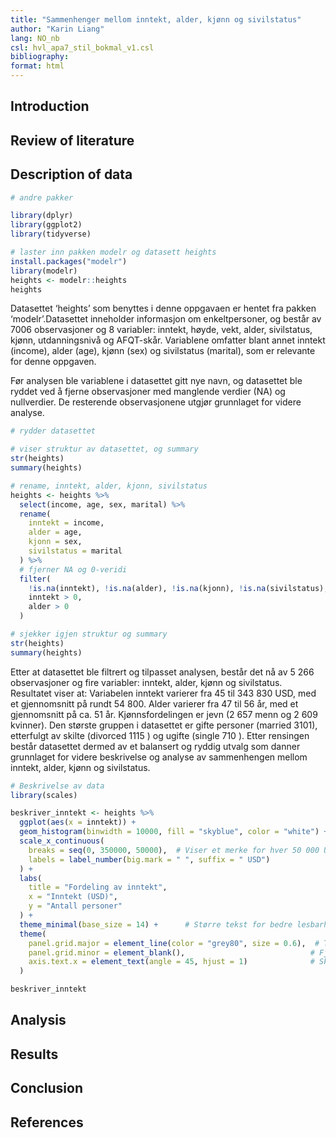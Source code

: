 ```yaml
---
title: "Sammenhenger mellom inntekt, alder, kjønn og sivilstatus"
author: "Karin Liang"
lang: NO_nb
csl: hvl_apa7_stil_bokmal_v1.csl
bibliography: 
format: html
---
```


## Introduction

## Review of literature

## Description of data

```r

# andre pakker 

library(dplyr)
library(ggplot2)
library(tidyverse)

# laster inn pakken modelr og datasett heights
install.packages("modelr")
library(modelr)
heights <- modelr::heights
heights

```

Datasettet 'heights' som benyttes i denne oppgavaen er hentet fra pakken 'modelr'.Datasettet inneholder informasjon om enkeltpersoner, og består av 7006 observasjoner og 8 variabler: inntekt, høyde, vekt, alder, sivilstatus, kjønn, utdanningsnivå og AFQT-skår.  Variablene omfatter blant annet inntekt (income), alder (age), kjønn (sex) og sivilstatus (marital), som er relevante for denne oppgaven.  

Før analysen ble variablene i datasettet gitt nye navn, og datasettet ble ryddet ved å fjerne observasjoner med manglende verdier (NA) og nullverdier. De resterende observasjonene utgjør grunnlaget for videre analyse.

```r
# rydder datasettet

# viser struktur av datasettet, og summary 
str(heights)
summary(heights)

# rename, inntekt, alder, kjonn, sivilstatus
heights <- heights %>%
  select(income, age, sex, marital) %>%
  rename(
    inntekt = income,
    alder = age,
    kjonn = sex,
    sivilstatus = marital
  ) %>%
  # fjerner NA og 0-veridi 
  filter(
    !is.na(inntekt), !is.na(alder), !is.na(kjonn), !is.na(sivilstatus),
    inntekt > 0,
    alder > 0
  )

# sjekker igjen struktur og summary 
str(heights)
summary(heights)

```

Etter at datasettet ble filtrert og tilpasset analysen, består det nå av 5 266 observasjoner og fire variabler: inntekt, alder, kjønn og sivilstatus.
Resultatet viser at:
Variabelen inntekt varierer fra 45 til 343 830 USD, med et gjennomsnitt på rundt 54 800.
Alder varierer fra 47 til 56 år, med et gjennomsnitt på ca. 51 år.
Kjønnsfordelingen er jevn (2 657 menn og 2 609 kvinner).
Den største gruppen i datasettet er gifte personer (married 3101), etterfulgt av skilte (divorced 1115 ) og ugifte (single 710 ).
Etter rensingen består datasettet dermed av et balansert og ryddig utvalg som danner grunnlaget for videre beskrivelse og analyse av sammenhengen mellom inntekt, alder, kjønn og sivilstatus.



```r
# Beskrivelse av data
library(scales)

beskriver_inntekt <- heights %>%
  ggplot(aes(x = inntekt)) +
  geom_histogram(binwidth = 10000, fill = "skyblue", color = "white") +
  scale_x_continuous(
    breaks = seq(0, 350000, 50000),  # Viser et merke for hver 50 000 USD
    labels = label_number(big.mark = " ", suffix = " USD")
  ) +
  labs(
    title = "Fordeling av inntekt",
    x = "Inntekt (USD)",
    y = "Antall personer"
  ) +
  theme_minimal(base_size = 14) +      # Større tekst for bedre lesbarhet
  theme(
    panel.grid.major = element_line(color = "grey80", size = 0.6),  # Tydelige hovedrutenettlinjer
    panel.grid.minor = element_blank(),                            # Fjerner små rutenettlinjer
    axis.text.x = element_text(angle = 45, hjust = 1)              # Skråstiller teksten på x-aksen for å unngå overlapp
  )

beskriver_inntekt


```

## Analysis

## Results

## Conclusion

## References
